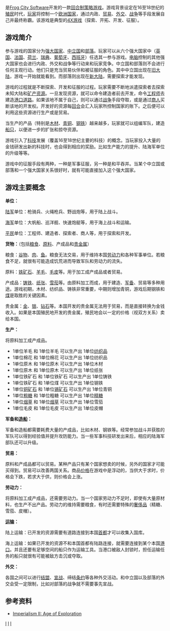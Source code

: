 {{NoteTA
| G1=Games
| 1=zh-cn:梦幻帝国2：拓荒时代; zh-tw:帝國主義2：探索世紀;
| 2=zh-cn:梦幻帝国; zh-tw:帝國主義;
}}
{{Infobox VG
| title = 梦幻帝国2：拓荒时代
| developer = Frog City Software
| publisher = {{vgrelease|CN|[[晶合互动|晶合互动]]}}
| released = 1999年
| engine = [[Isometric|Isometric]]
| genre = [[回合制策略游戏|回合制策略游戏]]
| modes = [[单人电子游戏|单人]]、[[多人电子游戏|多人]]
| platforms = [[Mac_OS|Mac OS]]、[[Microsoft_Windows|Windows]]
}}

{{Vgname|梦幻帝国2：拓荒时代|en=Imperialism II: Age of Exploration}}是[[Frog_City_Software|Frog City Software]]开发的一款[[回合制策略游戏|回合制策略游戏]]。游戏背景设定在16至18世纪的[[殖民|殖民]]时代，[[玩家|玩家]]将控制一个[[欧洲|欧洲]][[国家|国家]]，通过内政、[[贸易|贸易]]、[[外交|外交]]、[[战争|战争]]等手段发展自己并最终称霸。该游戏是典型的[[4X|4X游戏]]（探索、开拓、开发、征服）。

==游戏简介==
参与游戏的国家分为[[强权|强大国家]]、[[中立国|中立国]]和[[部落|部落]]。玩家可以从六个强大国家中（[[英国|英国]]、[[法国|法国]]、[[荷兰|荷兰]]、[[瑞典|瑞典]]、[[葡萄牙|葡萄牙]]、[[西班牙|西班牙]]）任选其一参与游戏。[[电脑|电脑]]控制的其他强大国家也会进行内政、外交和战争等行动来和玩家竞争。中立国和部落则不会进行任何主观行动。他们只是充当贸易伙伴和被征服的角色。其中中立国出现在[[旧大陆|旧大陆]]，游戏一开始就能看到。而部落则出现在[[新大陆|新大陆]]，需要探索才能发现。

游戏的过程就是不断探索、开发和征服的过程。玩家需要不断地派遣探索者去探索未知大陆和[[矿山|矿产]][[资源|资源]]。一旦发现资源，就可以命令建造者前去开发，命令[[工程师|工程师]]去建造[[港口|港口]][[道路|道路]]。如果该地不属于自己，则可以通过[[战争|战争]]手段夺取，或是通过[[商人|商人]]买断该地的开发权。开发好的资源每[[回合制|回合]]会汇入玩家所控制国家的账下。之后便可以利用这些资源进行生产或是贸易。

当生产的产品（特别是[[木材|木材]]、[[青铜|青铜]]、[[钢铁|钢铁]]）越来越多，玩家就可以组编军队，建造[[船|船只]]，以便进一步的扩张和掠夺资源。

游戏引入了[[科技|科技]]发展（覆盖16至18世纪主要的科技）的概念。当玩家投入大量的金钱研发出新的科技时，也会得到相应的奖励。比如生产能力的提升、陆海军单位的升级等等。

游戏中的征服手段有两种，一种是军事征服，另一种是和平吞并。当某个中立国或部落和一个强大国家关系很好时，就有可能直接加入这个强大国家。


==游戏主要概念==
'''单位：'''

[[陆军|陆军]]单位：枪骑兵、火绳枪兵、野战炮等，用于陆上战斗。

[[海军|海军]]单位：大帆船、巡洋舰、快速炮艇等，用于海上战斗和运输。

[[平民|平民]]单位：工程师、建造者、探索者、商人等，用于探索和开发。

'''货物：'''（包括[[粮食|粮食]]、[[原料|原料]]、产成品和[[贵金属|贵金属]]）

粮食：[[谷物|谷物]]、[[肉|肉]]、[[鱼|鱼]]。粮食无法交易，用于维持本国[[劳动力|劳动力]]和各种军事单位。若粮食不足，就很有可能造成饥荒进而导致军队和劳动力的流失。

原料：[[铁矿石|铁矿石]]、[[羊毛|羊毛]]、[[毛皮|毛皮]]等。用于加工成产成品或者贸易。

产成品：[[铸铁|铸铁]]、[[纸张|纸张]]、[[雪茄|雪茄]]等。由原料加工而成，用于建造、[[军备|军备]]、贸易等多种用途。游戏初期，木材、纺织品、铸铁非常重要，中期则增加青铜，游戏后期钢铁和[[煤|煤]]是取胜的关键因素。

贵金属：[[金|金]]、[[银|银]]、[[钻石|钻石]]等。本国开发的贵金属无法用于贸易，而是直接转换为金钱收入。如果是本国殖民地开发的贵金属，殖民地会以一定的价格（视双方关系）卖给本国。

'''生产：'''

将原料加工成产成品。
*1单位羊毛 和 1单位羊毛 可以生产出 1单位[[纺织品|纺织品]]
*1单位棉花 和 1单位棉花 可以生产出 1单位纺织品
*1单位原木 和 1单位原木 可以生产出 1单位木材
*1单位原木 和 1单位原木 可以生产出 1单位纸张
*1单位铁矿石 和 1单位铁矿石 可以生产出 1单位铸铁
*1单位铁矿石 和 1单位煤 可以生产出 1单位钢铁
*1单位[[铜|铜矿石]] 和 1单位[[锡|锡矿石]] 可以生产出 1单位青铜
*1单位[[蔗糖|粗糖]] 和 1单位粗糖 可以生产出 1单位[[食糖|精糖]]
*1单位[[烟草|烟草]] 和 1单位[[烟草|烟草]] 可以生产出 1单位雪茄
*1单位毛皮 和 1单位毛皮 可以生产出 1单位皮帽

'''军备和[[造船|造船]]：'''

军备和造船都需要耗费大量的产成品，比如木材、钢铁等。经常参加战斗并获胜的军队可以得到经验值并提升攻防能力。当一些军事科技研发出来后，相应的陆海军部队还可以升级。

'''贸易：'''

原料和产成品都可以贸易。某种产品只有某个国家想卖的时候，另外的国家才可能买得到。贸易可以改善两国关系。商品[[价格|价格]]在游戏中是浮动的，当供大于求时，价格会下跌，若求大于供，则价格会上涨。

'''劳动力：'''

将原料加工成产成品，还需要劳动力。当一个国家劳动力不足时，即使有大量原材料，也生产不出产品。劳动力的维持需要粮食，有时还需要特殊的[[奢侈品|奢侈品]]（精糖、雪茄、皮帽）。

'''[[运输|运输]]：'''

陆上运输：已开发的资源需要有道路连接到本国[[首都|首都]]才可以收集入国库。

海上运输：如果已开发的资源不和本国首都有陆路连接，就需要连接到某个本国[[港口|港口]]。并且还要有足够空间的船只作为运输工具。当港口被敌人封锁时，担任运输任务的船只就很有可能被敌方击沉或夺取。

'''外交：'''

各国之间可以进行[[结盟|结盟]]、[[宣战|宣战]]、缔结[[条约|条约]]等各种外交活动。和中立国以及部落的外交会受一定限制，比如对部落的战争就不需要事先宣战。

==参考资料==
*{{en}}[http://en.wikipedia.org/wiki/Imperialism_2 Imperialism II: Age of Exploration] {{Wayback|url=http://en.wikipedia.org/wiki/Imperialism_2 |date=20090623121614 }}

[[Category:Mac_OS游戏|I]]
[[Category:Windows游戏|I]]
[[Category:回合制策略游戏|I]]